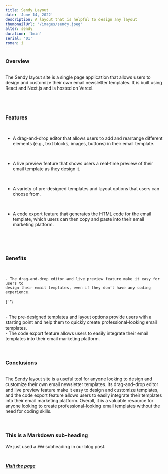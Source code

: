 ```yaml
---
title: Sendy Layout
date: 'June 14, 2022'
description: A layout that is helpful to design any layout
thumbnailUrl: '/images/sendy.jpeg'
alter: sendy
duration: '1min'
serial: '01'
roman: i
---
```


### Overview

<br />

<div>
  The Sendy layout site is a single page application that allows users to design
  and customize their own email newsletter templates. It is built using React
  and Next.js and is hosted on Vercel.
</div>

<br />
<br />
<br />

### Features

<br />

- A drag-and-drop editor that allows users to add and rearrange different
  elements (e.g., text blocks, images, buttons) in their email template.

<br />

- A live preview feature that shows users a real-time preview of their email
  template as they design it.

<br />

- A variety of pre-designed templates and layout options that users can choose
  from.

<br />

- A code export feature that generates the HTML code for the email template,
  which users can then copy and paste into their email marketing platform.

<br />
<br />
<br />

### Benefits

<br />

    - The drag-and-drop editor and live preview feature make it easy for users to
    design their email templates, even if they don't have any coding experience.

{' '}

<br />
- The pre-designed templates and layout options provide users with a starting point
and help them to quickly create professional-looking email templates.
<br />
- The code export feature allows users to easily integrate their email templates
into their email marketing platform.
<br />

<br />
<br />

### Conclusions

<br />

<div>
  The Sendy layout site is a useful tool for anyone looking to design and
  customize their own email newsletter templates. Its drag-and-drop editor and
  live preview feature make it easy to design and customize templates, and the
  code export feature allows users to easily integrate their templates into
  their email marketing platform. Overall, it is a valuable resource for anyone
  looking to create professional-looking email templates without the need for
  coding skills.
</div>

<br />

<br />

### This is a Markdown sub-heading

We just used a `###` subheading in our blog post.

<br />

[**_Visit the page_**](https://sendy-layout.vercel.app)

<br />
